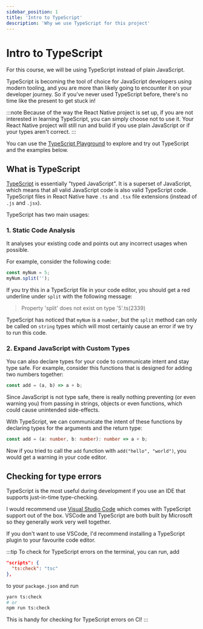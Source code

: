 ```yaml
---
sidebar_position: 1
title: 'Intro to TypeScript'
description: 'Why we use TypeScript for this project'
---
```


# Intro to TypeScript

For this course, we will be using TypeScript instead of plain JavaScript.

TypeScript is becoming the tool of choice for JavaScript developers using modern tooling, and you are more than likely going to encounter it on your developer journey. So if you've never used TypeScript before, there's no time like the present to get stuck in!

:::note
Because of the way the React Native project is set up, if you are not interested in learning TypeScript, you can simply choose not to use it. Your React Native project will still run and build if you use plain JavaScript or if your types aren't correct.
:::

You can use the [TypeScript Playground](https://www.typescriptlang.org/play) to explore and try out TypeScript and the examples below.

## What is TypeScript

[TypeScript](https://www.typescriptlang.org/) is essentially "typed JavaScript". It is a superset of JavaScript, which means that all valid JavaScript code is also valid TypeScript code. TypeScript files in React Native have `.ts` and `.tsx` file extensions (instead of `.js` and `.jsx`).

TypeScript has two main usages:

### 1. Static Code Analysis

It analyses your existing code and points out any incorrect usages when possible.

For example, consider the following code:

```ts
const myNum = 5;
myNum.split('');
```

If you try this in a TypeScript file in your code editor, you should get a red underline under `split` with the following message:

> Property 'split' does not exist on type '5'.ts(2339)

TypeScript has noticed that `myNum` is a `number`, but the `split` method can only be called on `string` types which will most certainly cause an error if we try to run this code.

### 2. Expand JavaScript with Custom Types

You can also declare types for your code to communicate intent and stay type safe. For example, consider this functions that is designed for adding two numbers together:

```js title="add.js"
const add = (a, b) => a + b;
```

Since JavaScript is not type safe, there is really nothing preventing (or even warning you) from passing in strings, objects or even functions, which could cause unintended side-effects.

With TypeScript, we can communicate the intent of these functions by declaring types for the arguments and the return type:

```ts title="add.ts"
const add = (a: number, b: number): number => a + b;
```

Now if you tried to call the `add` function with `add("hello", "world")`, you would get a warning in your code editor.

## Checking for type errors

TypeScript is the most useful during development if you use an IDE that supports just-in-time type-checking.

I would recommend use [Visual Studio Code](https://code.visualstudio.com/) which comes with TypeScript support out of the box. VSCode and TypeScript are both built by Microsoft so they generally work very well together.

If you don't want to use VSCode, I'd recommend installing a TypeScript plugin to your favourite code editor.

:::tip
To check for TypeScript errors on the terminal, you can run, add

```json
"scripts": {
  "ts:check": "tsc"
},
```

to your `package.json` and run

```bash
yarn ts:check
# or
npm run ts:check
```

This is handy for checking for TypeScript errors on CI!
:::
